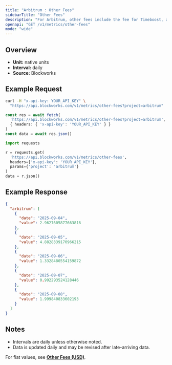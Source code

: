 ```yaml
---
title: "Arbitrum : Other Fees"
sidebarTitle: "Other Fees"
description: "For Arbitrum, other fees include the fee for Timeboost, an priroty auction for access to transactions with no delay compared to 200ms delay for the chain's sequencer"
openapi: "GET /v1/metrics/other-fees"
mode: "wide"
---
```


## Overview

- **Unit:** native units
- **Interval:** daily
- **Source:** Blockworks

## Example Request

<CodeGroup>

```bash cURL
curl -H "x-api-key: YOUR_API_KEY" \
  "https://api.blockworks.com/v1/metrics/other-fees?project=arbitrum"
```

```typescript TypeScript
const res = await fetch(
  'https://api.blockworks.com/v1/metrics/other-fees?project=arbitrum',
  { headers: { 'x-api-key': 'YOUR_API_KEY' } }
)
const data = await res.json()
```

```python Python
import requests

r = requests.get(
  'https://api.blockworks.com/v1/metrics/other-fees',
  headers={'x-api-key': 'YOUR_API_KEY'},
  params={'project': 'arbitrum'}
)
data = r.json()
```

</CodeGroup>

## Example Response

```json
{
  "arbitrum": [
    {
      "date": "2025-09-04",
      "value": 2.9627605877663816
    },
    {
      "date": "2025-09-05",
      "value": 4.8828339170966215
    },
    {
      "date": "2025-09-06",
      "value": 1.3328480554159872
    },
    {
      "date": "2025-09-07",
      "value": 0.992293524128446
    },
    {
      "date": "2025-09-08",
      "value": 1.999840833602193
    }
  ]
}
```

## Notes
- Intervals are daily unless otherwise noted.
- Data is updated daily and may be revised after late-arriving data.


<Note>For fiat values, see **[Other Fees (USD)](./other-fees-usd)**.</Note>